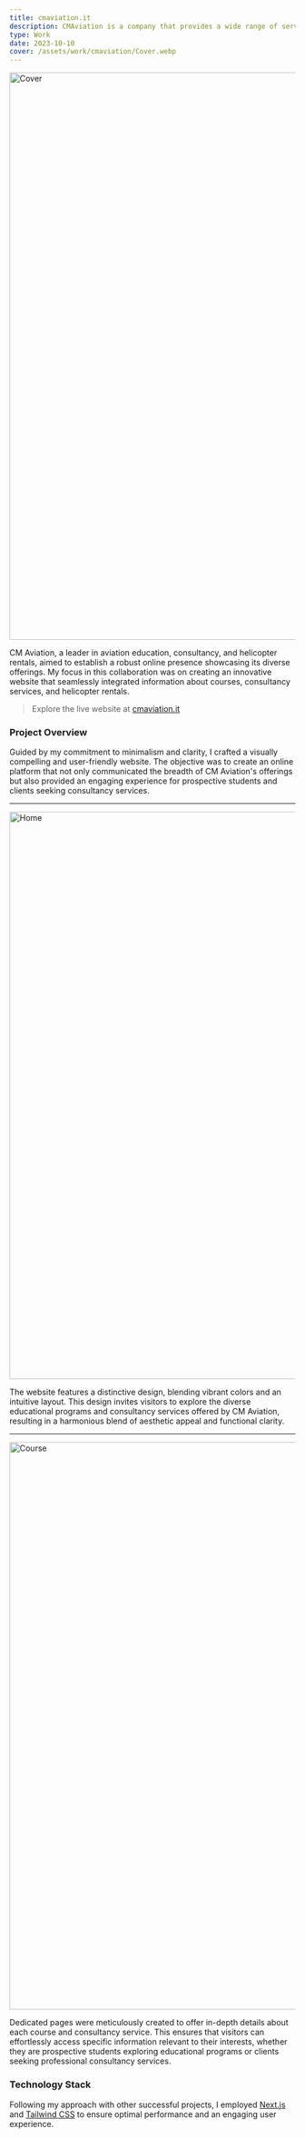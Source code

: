 ```yaml
---
title: cmaviation.it
description: CMAviation is a company that provides a wide range of services in the field of aviation, including Areonautical Training, Consulting, and Aircraft Management.
type: Work
date: 2023-10-10
cover: /assets/work/cmaviation/Cover.webp
---
```


<Image
  src="/assets/work/CMaviation/Cover.webp"
  width="4000"
  height="1000"
  alt="Cover"
/>

CM Aviation, a leader in aviation education, consultancy, and helicopter rentals, aimed to establish a robust online presence showcasing its diverse offerings. My focus in this collaboration was on creating an innovative website that seamlessly integrated information about courses, consultancy services, and helicopter rentals.

> Explore the live website at [cmaviation.it](https://cmaviation.it)

### Project Overview

Guided by my commitment to minimalism and clarity, I crafted a visually compelling and user-friendly website. The objective was to create an online platform that not only communicated the breadth of CM Aviation's offerings but also provided an engaging experience for prospective students and clients seeking consultancy services.

---

<Image
  src="/assets/work/CMaviation/Home.webp"
  width="4000"
  height="1000"
  alt="Home"
/>

The website features a distinctive design, blending vibrant colors and an intuitive layout. This design invites visitors to explore the diverse educational programs and consultancy services offered by CM Aviation, resulting in a harmonious blend of aesthetic appeal and functional clarity.

---

<Image
  src="/assets/work/CMaviation/Course.webp"
  width="4000"
  height="1000"
  alt="Course"
/>

Dedicated pages were meticulously created to offer in-depth details about each course and consultancy service. This ensures that visitors can effortlessly access specific information relevant to their interests, whether they are prospective students exploring educational programs or clients seeking professional consultancy services.

### Technology Stack

Following my approach with other successful projects, I employed [Next.js](https://nextjs.org/) and [Tailwind CSS](https://tailwindcss.com/) to ensure optimal performance and an engaging user experience.
